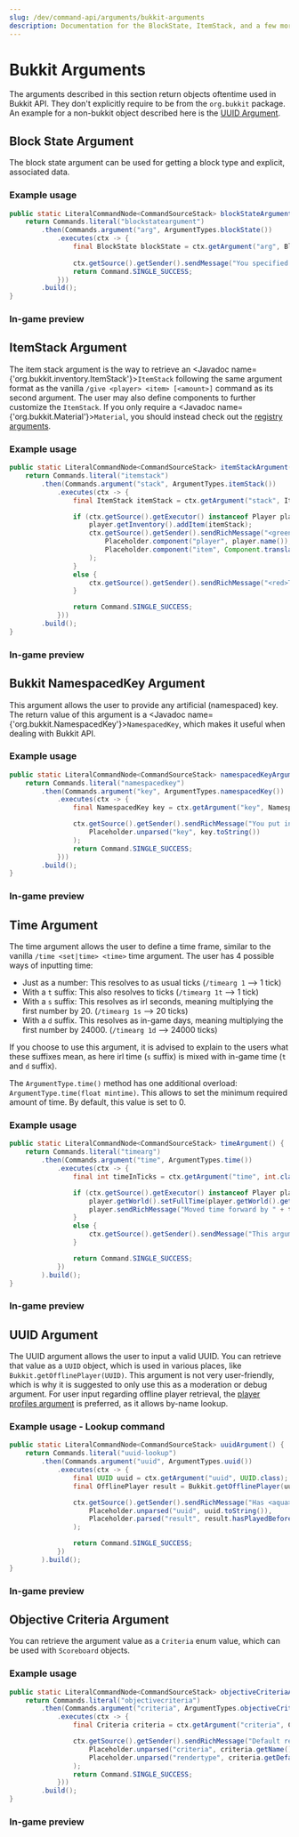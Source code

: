 ---
slug: /dev/command-api/arguments/bukkit-arguments
description: Documentation for the BlockState, ItemStack, and a few more commonly used Bukkit related values
---


# Bukkit Arguments
The arguments described in this section return objects oftentime used in Bukkit API. They don't explicitly require to be from the `org.bukkit` package. An example for a
non-bukkit object described here is the [UUID Argument](#uuid-argument).

## Block State Argument
The block state argument can be used for getting a block type and explicit, associated data.

### Example usage
```java
public static LiteralCommandNode<CommandSourceStack> blockStateArgument() {
    return Commands.literal("blockstateargument")
        .then(Commands.argument("arg", ArgumentTypes.blockState())
            .executes(ctx -> {
                final BlockState blockState = ctx.getArgument("arg", BlockState.class);
                
                ctx.getSource().getSender().sendMessage("You specified a " + blockState.getType() + "!");
                return Command.SINGLE_SUCCESS;
            }))
        .build();
}
```

### In-game preview
<FullWidthVideo src={BlockStateMp4}/>


## ItemStack Argument
The item stack argument is the way to retrieve an <Javadoc name={'org.bukkit.inventory.ItemStack'}>`ItemStack`</Javadoc> following the same argument format as the vanilla `/give <player> <item> [<amount>]`
command as its second argument. The user may also define components to further customize the `ItemStack`. If you only require a <Javadoc name={'org.bukkit.Material'}>`Material`</Javadoc>, you should instead
check out the [registry arguments](./registry-arguments.mdx).

### Example usage
```java
public static LiteralCommandNode<CommandSourceStack> itemStackArgument() {
    return Commands.literal("itemstack")
        .then(Commands.argument("stack", ArgumentTypes.itemStack())
            .executes(ctx -> {
                final ItemStack itemStack = ctx.getArgument("stack", ItemStack.class);

                if (ctx.getSource().getExecutor() instanceof Player player) {
                    player.getInventory().addItem(itemStack);
                    ctx.getSource().getSender().sendRichMessage("<green>Successfully gave <player> a <item>",
                        Placeholder.component("player", player.name()),
                        Placeholder.component("item", Component.translatable(itemStack.translationKey()))
                    );
                }
                else {
                    ctx.getSource().getSender().sendRichMessage("<red>This argument requires a player!");
                }

                return Command.SINGLE_SUCCESS;
            }))
        .build();
}
```

### In-game preview
<FullWidthVideo src={ItemStackMp4}/>


## Bukkit NamespacedKey Argument
This argument allows the user to provide any artificial (namespaced) key. The return value of this argument is a
<Javadoc name={'org.bukkit.NamespacedKey'}>`NamespacedKey`</Javadoc>, which makes it useful when dealing with Bukkit API.

### Example usage
```java
public static LiteralCommandNode<CommandSourceStack> namespacedKeyArgument() {
    return Commands.literal("namespacedkey")
        .then(Commands.argument("key", ArgumentTypes.namespacedKey())
            .executes(ctx -> {
                final NamespacedKey key = ctx.getArgument("key", NamespacedKey.class);

                ctx.getSource().getSender().sendRichMessage("You put in <aqua><key></aqua>!",
                    Placeholder.unparsed("key", key.toString())
                );
                return Command.SINGLE_SUCCESS;
            }))
        .build();
}
```

### In-game preview
<FullWidthVideo src={NamespacedKeyMp4}/>


## Time Argument
The time argument allows the user to define a time frame, similar to the vanilla `/time <set|time> <time>` time argument. The user has 4 possible ways of inputting time:
* Just as a number: This resolves to as usual ticks (`/timearg 1` --> 1 tick)
* With a `t` suffix: This also resolves to ticks (`/timearg 1t` --> 1 tick)
* With a `s` suffix: This resolves as irl seconds, meaning multiplying the first number by 20. (`/timearg 1s` --> 20 ticks)
* With a `d` suffix. This resolves as in-game days, meaning multiplying the first number by 24000. (`/timearg 1d` --> 24000 ticks)

If you choose to use this argument, it is advised to explain to the users what these suffixes mean, as here irl time (`s` suffix) is mixed with in-game time (`t` and `d` suffix).

The `ArgumentType.time()` method has one additional overload: `ArgumentType.time(float mintime)`. This allows to set the minimum required amount of time. By default, this value
is set to 0.

### Example usage
```java
public static LiteralCommandNode<CommandSourceStack> timeArgument() {
    return Commands.literal("timearg")
        .then(Commands.argument("time", ArgumentTypes.time())
            .executes(ctx -> {
                final int timeInTicks = ctx.getArgument("time", int.class);

                if (ctx.getSource().getExecutor() instanceof Player player) {
                    player.getWorld().setFullTime(player.getWorld().getFullTime() + timeInTicks);
                    player.sendRichMessage("Moved time forward by " + timeInTicks + " ticks!");
                }
                else {
                    ctx.getSource().getSender().sendMessage("This argument requires a player!");
                }

                return Command.SINGLE_SUCCESS;
            })
        ).build();
}
```

### In-game preview
<FullWidthVideo src={TimeMp4}/>


## UUID Argument
The UUID argument allows the user to input a valid UUID. You can retrieve that value as a `UUID` object, which is used in various places, like `Bukkit.getOfflinePlayer(UUID)`.
This argument is not very user-friendly, which is why it is suggested to only use this as a moderation or debug argument. For user input regarding offline player
retrieval, the [player profiles argument](./entity-player-arguments#player-profiles-argument) is preferred, as it allows by-name lookup.

### Example usage - Lookup command
```java
public static LiteralCommandNode<CommandSourceStack> uuidArgument() {
    return Commands.literal("uuid-lookup")
        .then(Commands.argument("uuid", ArgumentTypes.uuid())
            .executes(ctx -> {
                final UUID uuid = ctx.getArgument("uuid", UUID.class);
                final OfflinePlayer result = Bukkit.getOfflinePlayer(uuid);

                ctx.getSource().getSender().sendRichMessage("Has <aqua><uuid></aqua> played before: <result>",
                    Placeholder.unparsed("uuid", uuid.toString()),
                    Placeholder.parsed("result", result.hasPlayedBefore() ? "<green>true</green>" : "<red>false</red>")
                );

                return Command.SINGLE_SUCCESS;
            })
        ).build();
}
```

### In-game preview
<FullWidthVideo src={UuidMp4}/>


## Objective Criteria Argument
You can retrieve the argument value as a `Criteria` enum value, which can be used with `Scoreboard` objects.

### Example usage
```java
public static LiteralCommandNode<CommandSourceStack> objectiveCriteriaArgument() {
    return Commands.literal("objectivecriteria")
        .then(Commands.argument("criteria", ArgumentTypes.objectiveCriteria())
            .executes(ctx -> {
                final Criteria criteria = ctx.getArgument("criteria", Criteria.class);

                ctx.getSource().getSender().sendRichMessage("Default render type for <criteria>: <rendertype>",
                    Placeholder.unparsed("criteria", criteria.getName()),
                    Placeholder.unparsed("rendertype", criteria.getDefaultRenderType().name())
                );
                return Command.SINGLE_SUCCESS;
            }))
        .build();
}
```

### In-game preview
<FullWidthVideo src={ObjectiveCriteriaMp4}/>